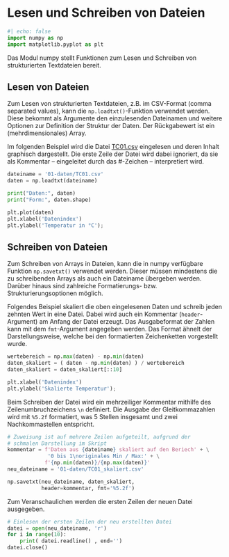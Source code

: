 # Lesen und Schreiben von Dateien

```python
#| echo: false
import numpy as np
import matplotlib.pyplot as plt
```

Das Modul numpy stellt Funktionen zum Lesen und Schreiben von strukturierten 
Textdateien bereit.

## Lesen von Dateien

Zum Lesen von strukturierten Textdateien, z.B. im CSV-Format (comma separated 
values), kann die `np.loadtxt()`-Funktion verwendet werden. Diese bekommt als 
Argumente den einzulesenden Dateinamen und weitere Optionen zur Definition der 
Struktur der Daten. Der Rückgabewert ist ein (mehrdimensionales) Array.

Im folgenden Beispiel wird die Datei [TC01.csv](https://firedynamics.github.io/LectureComputerScience/_downloads/0d1a3bfbc82fa134e08585d6151e9f46/TC01.csv) eingelesen und deren Inhalt 
graphisch dargestellt. Die erste Zeile der Datei wird dabei ignoriert, da sie 
als Kommentar – eingeleitet durch das #-Zeichen – interpretiert wird.

```python
dateiname = '01-daten/TC01.csv'
daten = np.loadtxt(dateiname)
```

```python
print("Daten:", daten)
print("Form:", daten.shape)
```

```python
plt.plot(daten)
plt.xlabel('Datenindex')
plt.ylabel('Temperatur in °C');
```

## Schreiben von Dateien

Zum Schreiben von Arrays in Dateien, kann die in numpy verfügbare Funktion 
`np.savetxt()` verwendet werden. Dieser müssen mindestens die zu schreibenden 
Arrays als auch ein Dateiname übergeben werden. Darüber hinaus sind zahlreiche 
Formatierungs- bzw. Strukturierungsoptionen möglich.

Folgendes Beispiel skaliert die oben eingelesenen Daten und schreib jeden 
zehnten Wert in eine Datei. Dabei wird auch ein Kommentar (`header`-Argument) 
am Anfang der Datei erzeugt. Das Ausgabeformat der Zahlen kann mit dem 
`fmt`-Argument angegeben werden. Das Format ähnelt der Darstellungsweise, 
welche bei den formatierten Zeichenketten vorgestellt wurde.

```python
wertebereich = np.max(daten) - np.min(daten)
daten_skaliert = ( daten - np.min(daten) ) / wertebereich
daten_skaliert = daten_skaliert[::10]
```

```python
plt.xlabel('Datenindex')
plt.ylabel('Skalierte Temperatur');
```

Beim Schreiben der Datei wird ein mehrzeiliger Kommentar mithilfe des 
Zeilenumbruchzeichens `\n` definiert. Die Ausgabe der Gleitkommazahlen wird 
mit `%5.2f` formatiert, was 5 Stellen insgesamt und zwei Nachkommastellen 
entspricht.

```python
# Zuweisung ist auf mehrere Zeilen aufgeteilt, aufgrund der 
# schmalen Darstellung im Skript
kommentar = f'Daten aus {dateiname} skaliert auf den Beriech' + \
             '0 bis 1\noriginales Min / Max:' + \
            f'{np.min(daten)}/{np.max(daten)}'
neu_dateiname = '01-daten/TC01_skaliert.csv'

np.savetxt(neu_dateiname, daten_skaliert, 
           header=kommentar, fmt='%5.2f')
```

Zum Veranschaulichen werden die ersten Zeilen der neuen Datei ausgegeben.

```python
# Einlesen der ersten Zeilen der neu erstellten Datei
datei = open(neu_dateiname, 'r')
for i in range(10):
    print( datei.readline() , end='')
datei.close()
```